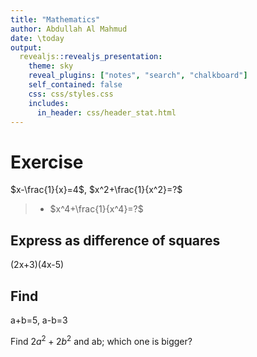 ---
title: "Mathematics"
author: Abdullah Al Mahmud
date: \today
output: 
  revealjs::revealjs_presentation:
    theme: sky
    reveal_plugins: ["notes", "search", "chalkboard"]
    self_contained: false
    css: css/styles.css
    includes:
      in_header: css/header_stat.html
---
# Exercise

$x-\frac{1}{x}=4$, $x^2+\frac{1}{x^2}=?$

> - $x^4+\frac{1}{x^4}=?$

## Express as difference of squares

(2x+3)(4x-5)

## Find

a+b=5, a-b=3

Find $2a^2+2b^2$ and ab; which one is bigger? 